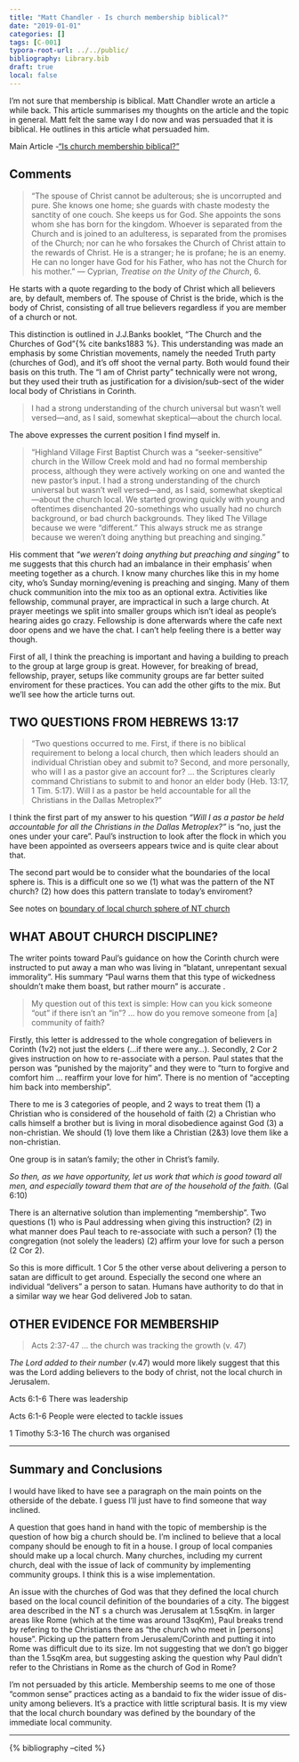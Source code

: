 ```yaml
---
title: "Matt Chandler - Is church membership biblical?"
date: "2019-01-01"
categories: []
tags: [C-001]
typora-root-url: ../../public/
bibliography: Library.bib
draft: true
local: false
---
```


I'm not sure that membership is biblical. Matt Chandler wrote an article a while back. This article summarises my thoughts on the article and the topic in general. Matt felt the same way I do now and was persuaded that it is biblical. He outlines in this article what persuaded him.

Main Article -["Is church membership biblical?"]( https://www.9marks.org/article/journalchurch-membership-biblical/)

## Comments

> “The spouse of Christ cannot be adulterous; she is uncorrupted and pure. She knows one home; she guards with chaste modesty the sanctity of one couch. She keeps us for God. She appoints the sons whom she has born for the kingdom. Whoever is separated from the Church and is joined to an adulteress, is separated from the promises of the Church; nor can he who forsakes the Church of Christ attain to the rewards of Christ. He is a stranger; he is profane; he is an enemy. He can no longer have God for his Father, who has not the Church for his mother.”
> — Cyprian, *Treatise on the Unity of the Church*, 6.

He starts with a quote regarding to the body of Christ which all believers are, by default, members of. The spouse of Christ is the bride, which is the body of Christ, consisting of all true believers regardless if you are member of a church or not.

This distinction is outlined in J.J.Banks booklet, "The Church and the Churches of God"{% cite banks1883 %}. This understanding was made an emphasis by some Christian movements, namely the needed Truth party (churches of God), and it's off shoot the vernal party. Both would found their basis on this truth. The "I am of Christ party" technically were not wrong, but they used their truth as justification for a division/sub-sect of the wider local body of Christians in Corinth.

> I had a strong understanding of the church universal but wasn’t well versed—and, as I said, somewhat skeptical—about the church local.

The above expresses the current position I find myself in.

> "Highland Village First Baptist Church was a “seeker-sensitive” church in the Willow Creek mold and had no formal membership process, although they were actively working on one and wanted the new pastor’s input. I had a strong understanding of the church universal but wasn’t well versed—and, as I said, somewhat skeptical—about the church local. We started growing quickly with young and oftentimes disenchanted 20-somethings who usually had no church background, or bad church backgrounds. They liked The Village because we were “different.” This always struck me as strange because we weren’t doing anything but preaching and singing."

His comment that *"we weren’t doing anything but preaching and singing"* to me suggests that this church had an imbalance in their emphasis' when meeting together as a church. I know many churches like this in my home city, who's Sunday morning/evening is preaching and singing. Many of them chuck communition into the mix too as an optional extra. Activities like fellowship, communal prayer, are impractical in such a large church. At prayer meetings we split into smaller groups which isn't ideal as people's hearing aides go crazy. Fellowship is done afterwards where the cafe next door opens and we have the chat. I can't help feeling there is a better way though.

First of all, I think the preaching is important and having a building to preach to the group at large group is great. However, for breaking of bread, fellowship, prayer, setups like community groups are far better suited enviroment for these practices. You can add the other gifts to the mix. But we'll see how the article turns out.

## TWO QUESTIONS FROM HEBREWS 13:17

> "Two questions occurred to me. First, if there is no biblical requirement to belong a local church, then which leaders should an individual Christian obey and submit to? Second, and more personally, who will I as a pastor give an account for? ... the Scriptures clearly command Christians to submit to and honor an elder body (Heb. 13:17, 1 Tim. 5:17). Will I as a pastor be held accountable for all the Christians in the Dallas Metroplex?"

I think the first part of my answer to his question *"Will I as a pastor be held accountable for all the Christians in the Dallas Metroplex?"* is "no, just the ones under your care". Paul's instruction to look after the flock in which you have been appointed as overseers appears twice and is quite clear about that.

The second part would be to consider what the boundaries of the local sphere is. This is a difficult one so we (1) what was the pattern of the NT church? (2) how does this pattern translate to today's enviroment?

See notes on [boundary of local church sphere of NT church](bear://x-callback-url/open-note?id=B3B0E9D7-0B86-41AA-B60B-C0A2CAA8B0C2-13808-00000CB0FB4A0353)

## WHAT ABOUT CHURCH DISCIPLINE?

The writer points toward Paul's guidance on how the Corinth church were instructed to put away a man who was living in "blatant, unrepentant sexual immorality". His summary "Paul warns them that this type of wickedness shouldn’t make them boast, but rather mourn" is accurate .

> My question out of this text is simple: How can you kick someone “out” if there isn’t an “in”? … how do you remove someone from [a] community of faith?

Firstly, this letter is addressed to the whole congregation of believers in Corinth (1v2) not just the elders (…if there were any…). Secondly, 2 Cor 2 gives instruction on how to re-associate with a person. Paul states that the person was “punished by the majority” and they were to “turn to forgive and comfort him … reaffirm your love for him”. There is no mention of “accepting him back into membership”.

There to me is 3 categories of people, and 2 ways to treat them (1) a Christian who is considered of the household of faith (2) a Christian who calls himself a brother but is living in moral disobedience against God (3) a non-christian. We should (1) love them like a Christian (2&3) love them like a non-christian.

One group is in satan’s family; the other in Christ’s family.

*So then, as we have opportunity, let us work that which is good toward all men, and especially toward them that are of the household of the faith.*  (Gal 6:10)

There is an alternative solution than implementing "membership". Two questions  (1) who is Paul addressing when giving this instruction? (2) in what manner does Paul teach to re-associate with such a person? (1) the congregation (not solely the leaders) (2) affirm your love for such a person (2 Cor 2).

So this is more difficult. 1 Cor 5 the other verse about delivering a person to satan are difficult to get around. Especially the second one where an individual "delivers" a person to satan. Humans have authority to do that in a similar way we hear God delivered Job to satan.

## OTHER EVIDENCE FOR MEMBERSHIP

> Acts 2:37-47 … the church was tracking the growth (v. 47)

*The Lord added to their number* (v.47) would more likely suggest that this was the Lord adding believers to the body of christ, not the local church in Jerusalem.

Acts 6:1-6  There was leadership

Acts 6:1-6 People were elected to tackle issues

1 Timothy 5:3-16 The church was organised

---

## Summary and Conclusions

I would have liked to have see a paragraph on the main points on the otherside of the debate. I guess I’ll just have to find someone that way inclined.

A question that goes hand in hand with the topic of membership is the question of how big a church should be. I'm inclined to believe that a local company should be enough to fit in a house. I group of local companies should make up a local church. Many churches, including my current church, deal with the issue of lack of community by implementing community groups. I think this is a wise implementation.

An issue with the churches of God was that they defined the local church based on the local council definition of the boundaries of a city. The biggest area described in the NT s a church was Jerusalem at 1.5sqKm. in larger areas like Rome (which at the time was around 13sqKm), Paul breaks trend by refering to the Christians there as "the church who meet in [persons] house". Picking up the pattern from Jerusalem/Corinth and putting it into Rome was difficult due to its size. Im not suggesting that we don't go bigger than the 1.5sqKm area, but suggesting asking the question why Paul didn't refer to the Christians in Rome as the church of God in Rome?

I’m not persuaded by this article. Membership seems to me one of those "common sense" practices acting as a bandaid to fix the wider issue of dis-unity among believers. It's a practice with little scriptural basis. It is my view that the local church boundary was defined by the boundary of the immediate local community.

---

{% bibliography --cited %}
